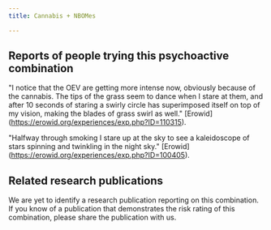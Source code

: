 ---
title: Cannabis + NBOMes

---

## Reports of people trying this psychoactive combination

"I notice that the OEV are getting more intense now, obviously because of the cannabis. The tips of the grass seem to dance when I stare at them, and after 10 seconds of staring a swirly circle has superimposed itself on top of my vision, making the blades of grass swirl as well." [Erowid] (https://erowid.org/experiences/exp.php?ID=110315).

"Halfway through smoking I stare up at the sky to see a kaleidoscope of stars spinning and twinkling in the night sky." [Erowid] (https://erowid.org/experiences/exp.php?ID=100405).

## Related research publications

We are yet to identify a research publication reporting on this combination. If you know of a publication that demonstrates the risk rating of this combination, please share the publication with us.



